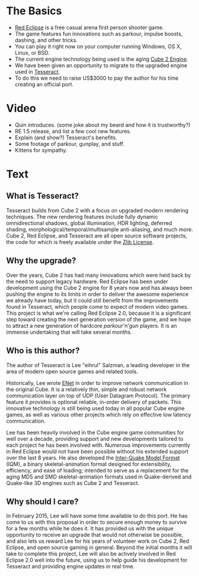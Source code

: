 = The Basics =
* [http://redeclipse.net Red Eclipse] is a free casual arena first person shooter game. 
* The game features fun innovations such as parkour, impulse boosts, dashing, and other tricks.
* You can play it right now on your computer running Windows, OS X, Linux, or BSD.
* The current engine technology being used is the aging [http://cubeengine.com/ Cube 2 Engine].
* We have been given an opportunity to migrate to the upgraded engine used in [http://tesseract.gg/ Tesseract].
* To do this we need to raise US$3000 to pay the author for his time creating an official port.

= Video =
* Quin introduces. (some joke about my beard and how it is trustworthy?)
* RE 1.5 release, and list a few cool new features.
* Explain (and show?) Tesseract's benefits.
* Some footage of parkour, gunplay, and stuff.
* Kittens for sympathy.

= Text =
== What is Tesseract? ==
Tesseract builds from Cube 2 with a focus on upgraded modern rendering techniques. The new rendering features include fully dynamic omnidirectional shadows, global illumination, HDR lighting, deferred shading, morphological/temporal/multisample anti-aliasing, and much more. Cube 2, Red Eclipse, and Tesseract are all open source software projects, the code for which is freely available under the [http://wikipedia.org/wiki/Zlib_License Zlib License].

== Why the upgrade? ==
Over the years, Cube 2 has had many innovations which were held back by the need to support legacy hardware. Red Eclipse has been under development using the Cube 2 engine for 8 years now and has always been pushing the engine to its limits in order to deliver the awesome experience we already have today, but it could still benefit from the improvements found in Tesseract, which people come to expect of modern video games. This project is what we're calling Red Eclipse 2.0, because it is a significant step toward creating the next generation version of the game, and we hope to attract a new generation of hardcore ''parkour'n'gun'' players. It is an immense undertaking that will take several months.

== Who is this author? ==
The author of Tesseract is Lee "eihrul" Salzman, a leading developer in the area of modern open source games and related tools.

Historically, Lee wrote [http://enet.bespin.org/ ENet] in order to improve network communication in the original Cube. It is a relatively thin, simple and robust network communication layer on top of UDP (User Datagram Protocol). The primary feature it provides is optional reliable, in-order delivery of packets. This innovative technology is still being used today in all popular Cube engine games, as well as various other projects which rely on effective low latency communication.

Lee has been heavily involved in the Cube engine game communities for well over a decade, providing support and new developments tailored to each project he has been involved with. Numerous improvements currently in Red Eclipse would not have been possible without his extended support over the last 8 years. He also developed the [http://sauerbraten.org/iqm/ Inter-Quake Model Format] (IQM), a binary skeletal-animation format designed for extensibility, efficiency, and ease of loading; intended to serve as a replacement for the aging MD5 and SMD skeletal-animation formats used in Quake-derived and Quake-like 3D engines such as Cube 2 and Tesseract.

== Why should I care? ==
In February 2015, Lee will have some time available to do this port. He has come to us with this proposal in order to secure enough money to survive for a few months while he does it. It has provided us with the unique opportunity to receive an upgrade that would not otherwise be possible, and also lets us reward Lee for his years of volunteer work on Cube 2, Red Eclipse, and open source gaming in general. Beyond the initial months it will take to complete this project, Lee will also be actively involved in Red Eclipse 2.0 well into the future, using us to help guide his development for Tesseract and providing engine updates in real time.